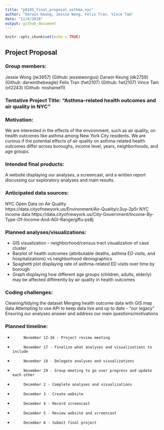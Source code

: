 ```yaml
---
title: "p8105_final_proposal_asthma_nyc"
author: "Darwin Keung, Jessie Wong, Felix Tran, Vince Tam"
date: "11/8/2018"
output: github_document
---
```


```r
knitr::opts_chunk$set(echo = TRUE)
```

## Project Proposal

### Group members:

Jessie Wong (jw3957) (Github: jessiewongus)
Darwin Keung (dk2759) (Github: darwinthebeagle)
Felix Tran (fwt2107) (Github: fwt2107)
Vince Tam (vt2243) (Github: noshame11)
 
### Tentative Project Title: “Asthma-related health outcomes and air quality in NYC”
 
### Motivation: 

We are interested in the effects of the environment, such as air quality, on health outcomes like asthma among New York City residents. We are curious if the potential effects of air quality on asthma-related health outcomes differ across boroughs, income level, years, neighborhoods, and age groups.
 
### Intended final products: 

A website displaying our analyses, a screencast, and a written report discussing our exploratory analyses and main results.
 
### Anticipated data sources: 

NYC Open Data on Air Quality https://data.cityofnewyork.us/Environment/Air-Quality/c3uy-2p5r
NYC income data https://data.cityofnewyork.us/City-Government/Income-By-Type-Of-Income-And-AGI-Range/gffu-ps8j
 
### Planned analyses/visualizations: 

- GIS visualization - neighborhood/census tract visualization of case cluster
- Barplot of health outcomes (attributable deaths, asthma ED visits, and hospitalizations) vs neighborhood demographics
- Spaghetti plot displaying rate of asthma-related ED visits over time by borough
- Graph displaying how different age groups (children, adults, elderly) may be affected differently by air quality in health outcomes

### Coding challenges:

Cleaning/tidying the dataset
Merging health outcome data with GIS map data 
Attempting to use API to keep data live and up to date - “our legacy”
Ensuring our analyses answer and address our main questions/motivations

### Planned timeline:

-          November 12-16 - Project review meeting
-          November 17 - Finalize what analyses and visualizations to include
-          November 18 - Delegate analyses and visualizations
-          November 29 - Group meeting to go over progress and update each other
-          December 2 - Complete analyses and visualizations
-          December 3 - Create website 
-          December 4 - Record screencast
-          December 5 - Review website and screencast
-          December 6 - Submit final project


